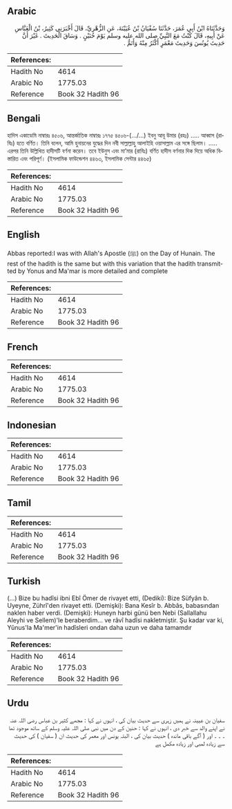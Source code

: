 ## Arabic


<div dir="rtl" lang="ar" style={{fontSize:'larger',backgroundColor:'#f8f9fa',padding:20}}>
وَحَدَّثَنَاهُ ابْنُ أَبِي عُمَرَ، حَدَّثَنَا سُفْيَانُ بْنُ عُيَيْنَةَ، عَنِ الزُّهْرِيِّ، قَالَ أَخْبَرَنِي كَثِيرُ، بْنُ الْعَبَّاسِ عَنْ أَبِيهِ، قَالَ كُنْتُ مَعَ النَّبِيِّ صلى الله عليه وسلم يَوْمَ حُنَيْنٍ ‏.‏ وَسَاقَ الْحَدِيثَ ‏.‏ غَيْرَ أَنَّ حَدِيثَ يُونُسَ وَحَدِيثَ مَعْمَرٍ أَكْثَرُ مِنْهُ وَأَتَمُّ ‏.‏
</div>
<div style={{backgroundColor:'#f8f9fa',padding:20, marginBottom: 10}}><table> <thead> <tr> <th>References:</th> <th></th> </tr> </thead> <tbody><tr><td>Hadith No</td><td>4614</td></tr><tr><td>Arabic No</td><td>1775.03</td></tr><tr><td>Reference</td><td>Book 32 Hadith 96</td></tr></tbody></table></div>

## Bengali


<div dir="ltr" lang="bn" style={{fontSize:'larger',backgroundColor:'#f8f9fa',padding:20}}>
হাদিস একাডেমি নাম্বারঃ ৪৫০৬, আন্তর্জাতিক নাম্বারঃ ১৭৭৫ ৪৫০৬-(.../...) ইবনু আবূ উমার (রহঃ) ..... আব্বাস (রাযিঃ) হতে বর্ণিত। তিনি বলেন, আমি হুনায়নের যুদ্ধের দিন নবী সাল্লাল্লাহু আলাইহি ওয়াসাল্লাম এর সঙ্গে ছিলাম। ..... এরপর তিনি উল্লিখিত হাদীসটি বর্ণনা করেন। তবে ইউনুস এবং মা’মার (রাযিঃ) বর্ণিত হাদীস বর্ণনার দিক দিয়ে অধিক বিস্তারিত এবং পরিপূর্ণ। (ইসলামিক ফাউন্ডেশন ৪৪৬৩, ইসলামিক সেন্টার ৪৪৬৫)
</div>
<div style={{backgroundColor:'#f8f9fa',padding:20, marginBottom: 10}}><table> <thead> <tr> <th>References:</th> <th></th> </tr> </thead> <tbody><tr><td>Hadith No</td><td>4614</td></tr><tr><td>Arabic No</td><td>1775.03</td></tr><tr><td>Reference</td><td>Book 32 Hadith 96</td></tr></tbody></table></div>

## English


<div dir="ltr" lang="en" style={{fontSize:'larger',backgroundColor:'#f8f9fa',padding:20}}>
Abbas reported:I was with Allah's Apostle (ﷺ) on the Day of Hunain. The rest of the hadith is the same but with this variation that the hadith transmitted by Yonus and Ma'mar is more detailed and complete
</div>
<div style={{backgroundColor:'#f8f9fa',padding:20, marginBottom: 10}}><table> <thead> <tr> <th>References:</th> <th></th> </tr> </thead> <tbody><tr><td>Hadith No</td><td>4614</td></tr><tr><td>Arabic No</td><td>1775.03</td></tr><tr><td>Reference</td><td>Book 32 Hadith 96</td></tr></tbody></table></div>

## French


<div dir="ltr" lang="fr" style={{fontSize:'larger',backgroundColor:'#f8f9fa',padding:20}}>

</div>
<div style={{backgroundColor:'#f8f9fa',padding:20, marginBottom: 10}}><table> <thead> <tr> <th>References:</th> <th></th> </tr> </thead> <tbody><tr><td>Hadith No</td><td>4614</td></tr><tr><td>Arabic No</td><td>1775.03</td></tr><tr><td>Reference</td><td>Book 32 Hadith 96</td></tr></tbody></table></div>

## Indonesian


<div dir="ltr" lang="id" style={{fontSize:'larger',backgroundColor:'#f8f9fa',padding:20}}>

</div>
<div style={{backgroundColor:'#f8f9fa',padding:20, marginBottom: 10}}><table> <thead> <tr> <th>References:</th> <th></th> </tr> </thead> <tbody><tr><td>Hadith No</td><td>4614</td></tr><tr><td>Arabic No</td><td>1775.03</td></tr><tr><td>Reference</td><td>Book 32 Hadith 96</td></tr></tbody></table></div>

## Tamil


<div dir="ltr" lang="ta" style={{fontSize:'larger',backgroundColor:'#f8f9fa',padding:20}}>

</div>
<div style={{backgroundColor:'#f8f9fa',padding:20, marginBottom: 10}}><table> <thead> <tr> <th>References:</th> <th></th> </tr> </thead> <tbody><tr><td>Hadith No</td><td>4614</td></tr><tr><td>Arabic No</td><td>1775.03</td></tr><tr><td>Reference</td><td>Book 32 Hadith 96</td></tr></tbody></table></div>

## Turkish


<div dir="ltr" lang="tr" style={{fontSize:'larger',backgroundColor:'#f8f9fa',padding:20}}>
(…) Bize bu hadîsi ibni Ebî Ömer de rivayet etti, (Dediki): Bize Süfyân b. Uyeyne, Zührî'den rivayet etti. (Demişki): Bana Kesîr b. Abbâs, babasından naklen haber verdi. (Demişki): Huneyn harbi günü ben Nebi (Sallallahu Aleyhi ve Sellem)'le beraberdim... ve râvî hadîsi nakletmiştir. Şu kadar var ki, Yûnus'Ia Ma'mer'in hadîsleri ondan daha uzun ve daha tamamdır
</div>
<div style={{backgroundColor:'#f8f9fa',padding:20, marginBottom: 10}}><table> <thead> <tr> <th>References:</th> <th></th> </tr> </thead> <tbody><tr><td>Hadith No</td><td>4614</td></tr><tr><td>Arabic No</td><td>1775.03</td></tr><tr><td>Reference</td><td>Book 32 Hadith 96</td></tr></tbody></table></div>

## Urdu


<div dir="rtl" lang="ur" style={{fontSize:'larger',backgroundColor:'#f8f9fa',padding:20}}>
سفیان بن عیینہ نے ہمیں زہری سے حدیث بیان کی ، انہوں نے کہا : مجھے کثیر بن عباس رضی اللہ عنہ نے اپنے والد سے خبر دی ، انہوں نے کہا : حنین کے دن میں نبی صلی اللہ علیہ وسلم کے ساتھ موجود تھا ۔ ۔ ۔ اور ( آگے باقی ماندہ ) حدیث بیان کی ، البتہ یونس اور معمر کی حدیث ان ( سفیان ) کی حدیث سے زیادہ لمبی اور زیادہ مکمل ہے
</div>
<div style={{backgroundColor:'#f8f9fa',padding:20, marginBottom: 10}}><table> <thead> <tr> <th>References:</th> <th></th> </tr> </thead> <tbody><tr><td>Hadith No</td><td>4614</td></tr><tr><td>Arabic No</td><td>1775.03</td></tr><tr><td>Reference</td><td>Book 32 Hadith 96</td></tr></tbody></table></div>